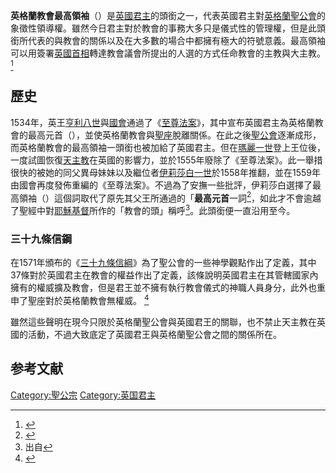 '''英格蘭教會最高領袖'''（{{lang-en|Supreme Governor of the Church of England}}）是[[英國君主|英國君主]]的頭銜之一，代表英國君主對[[英格蘭教會|英格蘭聖公會]]的象徵性領導權。雖然今日君主對於教會的事務大多只是儀式性的管理權，但是此頭銜所代表的與教會的關係以及在大多數的場合中都擁有極大的符號意義。最高領袖可以用簽署[[英國首相|英國首相]]轉達教會議會所提出的人選的方式任命教會的主教與大主教。 <ref name=英國政府官網>{{cite web|title=QUEEN AND CHURCH OF ENGLAND|url=http://www.royalinsight.gov.uk/output/Page4708.asp|deadurl=yes|archiveurl=https://web.archive.org/web/20080307003413/http://www.royalinsight.gov.uk/output/Page4708.asp|archivedate=2008-03-07}}</ref>

==歷史==
1534年，英王[[亨利八世|亨利八世]]與[[英國國會|國會]]通過了《[[至尊法案|至尊法案]]》，其中宣布英國君主為英格蘭教會的最高元首（{{lang|en|''Supreme Head''}}），並使英格蘭教會與[[聖座|聖座]]脫離關係。在此之後[[聖公會|聖公會]]逐漸成形，而英格蘭教會的最高領袖一頭銜也被加給了英國君主。但在[[玛丽一世_(英格兰)|瑪麗一世]]登上王位後，一度試圖恢復[[天主教|天主教]]在英國的影響力，並於1555年廢除了《至尊法案》。此一舉措很快的被她的同父異母妹妹以及繼位者[[伊莉莎白一世|伊莉莎白一世]]於1558年推翻，並在1559年由國會再度發佈重編的《至尊法案》。不過為了安撫一些批評，伊莉莎白選擇了最高領袖（{{lang|en|''Supreme Governor''}}）這個詞取代了原先其父王所通過的「'''最高元首'''一詞<ref>{{cite web|title=Elizabeth's Supremacy Act, Restoring Ancient Jurisdiction (1559),|url=http://history.hanover.edu/texts/engref/er79.html}}</ref>，如此才不會逾越了聖經中對[[耶稣|耶穌基督]]所作的「教會的頭」稱呼<ref>出自{{cuv|西|1|18}}</ref>。此頭銜便一直沿用至今。

===三十九條信鋼===
在1571年頒布的《[[三十九條信綱|三十九條信綱]]》為了聖公會的一些神學觀點作出了定義，其中37條對於英國君主在教會的權益作出了定義，該條說明英國君主在其管轄國家內擁有的權威擴及教會，但是君王並不擁有執行教會儀式的神職人員身分，此外也重申了聖座對於英格蘭教會無權威。 <ref>{{cite web|title=三十九條（1571）|url=http://www.torontoemmanuel.ca/about_us/39articles_1571_chinese|publisher=多倫多以馬內利堂}}</ref>

雖然這些聲明在現今只限於英格蘭聖公會與英國君王的關聯，也不禁止天主教在英國的活動，不過大致底定了英國君王與英格蘭聖公會之間的關係所在。

==参考文献==
{{reflist}}

[[Category:聖公宗|Category:聖公宗]]
[[Category:英国君主|Category:英国君主]]